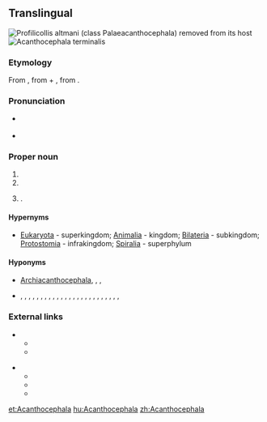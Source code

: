 ==Translingual==
[[File:Acantho 02r.jpg|right|thumb|''Profilicollis altmani'' (class Palaeacanthocephala) removed from its host]]
[[File:Acanthocephala terminalis.JPG|right|thumb|'''''Acanthocephala''' terminalis'']]

===Etymology===
From {{etyl|NL.|mul}} {{term|acanth|lang=la}}, from {{etyl|grc|mul}} {{term|ἄκανθος||thorn|lang=grc}} + {{etyl|NL.|mul}} {{term|cephala|lang=la}}, from {{etyl|grc|mul}} {{term|κεφαλή||head|lang=grc}}.

===Pronunciation===
* {{a|US}} {{IPA|/əˌkæn.θəˈsɛf.ə.lə/|/əˌkænt.θəˈsɛf.ə.lə/|/əˌkæn.θoʊˈsɛf.ə.lə/|lang=mul}}
* {{rhymes|ɛfələ|lang=mul}}

===Proper noun===
{{taxoninfl}}

# {{taxon|phylum|superphylum|Spiralia|[[intestinal]] worms that have a [[proboscis]] armed with [[recurved]] spines}}
# {{taxon|genus|family|Coreidae|[[leaf-footed bug]]s}}
# {{taxlink|Parodia|genus|noshow=1}}.

====Hypernyms====
* {{sense|phylum}} [[Eukaryota]]&nbsp;- superkingdom; [[Animalia]]&nbsp;- kingdom; [[Bilateria]]&nbsp;- subkingdom; [[Protostomia]]&nbsp;- infrakingdom; [[Spiralia]]&nbsp;- superphylum

====Hyponyms====
* {{sense|phylum}} [[Archiacanthocephala]], ''{{taxlink|Eoacanthocephala|class|noshow=1}}'', ''{{taxlink|Palaeacanthocephala|class|noshow=1}}'', ''{{taxlink|Polyacanthocephala|class|noshow=1}}'' {{qualifier|classes}}
* {{sense|genus of Coreidae}} {{taxlink|Acanthocephala affinis|species|noshow=1}}, {{taxlink|Acanthocephala alata|species|noshow=1}}, {{taxlink|Acanthocephala angustipes|species|noshow=1}}, {{taxlink|Acanthocephala apicalis|species|noshow=1}}, {{taxlink|Acanthocephala arcuata|species|noshow=1}}, {{taxlink|Acanthocephala bicoloripes|species|noshow=1}}, {{taxlink|Acanthocephala concolor|species|noshow=1}}, {{taxlink|Acanthocephala consobrina|species|noshow=1}}, {{taxlink|Acanthocephala dallasi|species|noshow=1}}, {{taxlink|Acanthocephala declivis|species|noshow=1}}, {{taxlink|Acanthocephala equalis|species|noshow=1}}, {{taxlink|Acanthocephala femorata|species|noshow=1}}, {{taxlink|Acanthocephala fulvitarsa|species|noshow=1}}, {{taxlink|Acanthocephala hamata|species|noshow=1}}, {{taxlink|Acanthocephala heissi|species|noshow=1}}, {{taxlink|Acanthocephala latipes|species|noshow=1}}, {{taxlink|Acanthocephala mercur|species|noshow=1}}, {{taxlink|Acanthocephala ochracea|species|noshow=1}}, {{taxlink|Acanthocephala parensis|species|noshow=1}}, {{taxlink|Acanthocephala pittieri|species|noshow=1}}, {{taxlink|Acanthocephala pleuritica|species|noshow=1}}, {{taxlink|Acanthocephala scutellata|species|noshow=1}}, {{taxlink|Acanthocephala surata|species|noshow=1}}, {{taxlink|Acanthocephala terminalis|species|noshow=1}}, {{taxlink|Acanthocephala thomasi|species|noshow=1}}, {{taxlink|Acanthocephala unicolor|species|noshow=1}} {{qualifier|species}}

===External links===
* {{sense|phylum}}
** {{pedialite}}
** {{specieslite}}
:: {{R:ITIS|64238}}
* {{sense|genus of Coreidae}}
** {{pedialite|Acanthocephala (insect)}}
** {{specieslite|Acanthocephala Laporte}}
** {{R:ITIS|108314}}

[[et:Acanthocephala]]
[[hu:Acanthocephala]]
[[zh:Acanthocephala]]